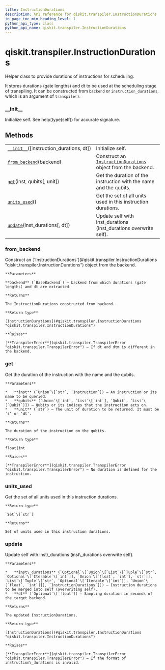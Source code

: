 ```yaml
---
title: InstructionDurations
description: API reference for qiskit.transpiler.InstructionDurations
in_page_toc_min_heading_level: 1
python_api_type: class
python_api_name: qiskit.transpiler.InstructionDurations
---
```


<span id="qiskit-transpiler-instructiondurations" />

# qiskit.transpiler.InstructionDurations

<Class id="qiskit.transpiler.InstructionDurations" isDedicatedPage={true} github="https://github.com/qiskit/qiskit/tree/stable/0.16/qiskit/transpiler/instruction_durations.py" signature="InstructionDurations(instruction_durations=None, dt=None)" modifiers="class">
  Helper class to provide durations of instructions for scheduling.

  It stores durations (gate lengths) and dt to be used at the scheduling stage of transpiling. It can be constructed from `backend` or `instruction_durations`, which is an argument of `transpile()`.

  ### \_\_init\_\_

  <Function id="qiskit.transpiler.InstructionDurations.__init__" signature="__init__(instruction_durations=None, dt=None)">
    Initialize self. See help(type(self)) for accurate signature.
  </Function>

  ## Methods

  |                                                                                                                                                 |                                                                                                                                                  |
  | ----------------------------------------------------------------------------------------------------------------------------------------------- | ------------------------------------------------------------------------------------------------------------------------------------------------ |
  | [`__init__`](#qiskit.transpiler.InstructionDurations.__init__ "qiskit.transpiler.InstructionDurations.__init__")(\[instruction\_durations, dt]) | Initialize self.                                                                                                                                 |
  | [`from_backend`](#qiskit.transpiler.InstructionDurations.from_backend "qiskit.transpiler.InstructionDurations.from_backend")(backend)           | Construct an [`InstructionDurations`](#qiskit.transpiler.InstructionDurations "qiskit.transpiler.InstructionDurations") object from the backend. |
  | [`get`](#qiskit.transpiler.InstructionDurations.get "qiskit.transpiler.InstructionDurations.get")(inst, qubits\[, unit])                        | Get the duration of the instruction with the name and the qubits.                                                                                |
  | [`units_used`](#qiskit.transpiler.InstructionDurations.units_used "qiskit.transpiler.InstructionDurations.units_used")()                        | Get the set of all units used in this instruction durations.                                                                                     |
  | [`update`](#qiskit.transpiler.InstructionDurations.update "qiskit.transpiler.InstructionDurations.update")(inst\_durations\[, dt])              | Update self with inst\_durations (inst\_durations overwrite self).                                                                               |

  ### from\_backend

  <Function id="qiskit.transpiler.InstructionDurations.from_backend" signature="from_backend(backend)" modifiers="classmethod">
    Construct an [`InstructionDurations`](#qiskit.transpiler.InstructionDurations "qiskit.transpiler.InstructionDurations") object from the backend.

    **Parameters**

    **backend** (`BaseBackend`) – backend from which durations (gate lengths) and dt are extracted.

    **Returns**

    The InstructionDurations constructed from backend.

    **Return type**

    [InstructionDurations](#qiskit.transpiler.InstructionDurations "qiskit.transpiler.InstructionDurations")

    **Raises**

    [**TranspilerError**](qiskit.transpiler.TranspilerError "qiskit.transpiler.TranspilerError") – If dt and dtm is different in the backend.
  </Function>

  ### get

  <Function id="qiskit.transpiler.InstructionDurations.get" signature="get(inst, qubits, unit='dt')">
    Get the duration of the instruction with the name and the qubits.

    **Parameters**

    *   **inst** (`Union`\[`str`, `Instruction`]) – An instruction or its name to be queried.
    *   **qubits** (`Union`\[`int`, `List`\[`int`], `Qubit`, `List`\[`Qubit`]]) – Qubits or its indices that the instruction acts on.
    *   **unit** (`str`) – The unit of duration to be returned. It must be ‘s’ or ‘dt’.

    **Returns**

    The duration of the instruction on the qubits.

    **Return type**

    float|int

    **Raises**

    [**TranspilerError**](qiskit.transpiler.TranspilerError "qiskit.transpiler.TranspilerError") – No duration is defined for the instruction.
  </Function>

  ### units\_used

  <Function id="qiskit.transpiler.InstructionDurations.units_used" signature="units_used()">
    Get the set of all units used in this instruction durations.

    **Return type**

    `Set`\[`str`]

    **Returns**

    Set of units used in this instruction durations.
  </Function>

  ### update

  <Function id="qiskit.transpiler.InstructionDurations.update" signature="update(inst_durations, dt=None)">
    Update self with inst\_durations (inst\_durations overwrite self).

    **Parameters**

    *   **inst\_durations** (`Optional`\[`Union`\[`List`\[`Tuple`\[`str`, `Optional`\[`Iterable`\[`int`]], `Union`\[`float`, `int`], `str`]], `List`\[`Tuple`\[`str`, `Optional`\[`Iterable`\[`int`]], `Union`\[`float`, `int`]]], `InstructionDurations`]]) – Instruction durations to be merged into self (overwriting self).
    *   **dt** (`Optional`\[`float`]) – Sampling duration in seconds of the target backend.

    **Returns**

    The updated InstructionDurations.

    **Return type**

    [InstructionDurations](#qiskit.transpiler.InstructionDurations "qiskit.transpiler.InstructionDurations")

    **Raises**

    [**TranspilerError**](qiskit.transpiler.TranspilerError "qiskit.transpiler.TranspilerError") – If the format of instruction\_durations is invalid.
  </Function>
</Class>

